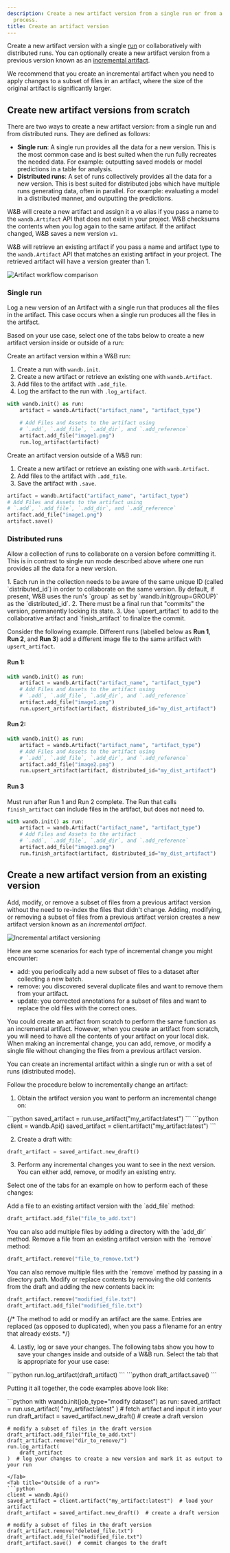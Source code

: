 ```yaml
---
description: Create a new artifact version from a single run or from a distributed
  process.
title: Create an artifact version
---
```


Create a new artifact version with a single [run](/models/runs/) or collaboratively with distributed runs. You can optionally create a new artifact version from a previous version known as an [incremental artifact](#create-a-new-artifact-version-from-an-existing-version).

<Note>
We recommend that you create an incremental artifact when you need to apply changes to a subset of files in an artifact, where the size of the original artifact is significantly larger.
</Note>

## Create new artifact versions from scratch
There are two ways to create a new artifact version: from a single run and from distributed runs. They are defined as follows:


* **Single run**: A single run provides all the data for a new version. This is the most common case and is best suited when the run fully recreates the needed data. For example: outputting saved models or model predictions in a table for analysis.
* **Distributed runs**: A set of runs collectively provides all the data for a new version. This is best suited for distributed jobs which have multiple runs generating data, often in parallel. For example: evaluating a model in a distributed manner, and outputting the predictions.


W&B will create a new artifact and assign it a `v0` alias if you pass a name to the `wandb.Artifact` API that does not exist in your project. W&B checksums the contents when you log again to the same artifact. If the artifact changed, W&B saves a new version `v1`.  

W&B will retrieve an existing artifact if you pass a name and artifact type to the `wandb.Artifact` API that matches an existing artifact in your project. The retrieved artifact will have a version greater than 1. 

<Frame>
    <img src="/images/artifacts/single_distributed_artifacts.png" alt="Artifact workflow comparison"  />
</Frame>

### Single run
Log a new version of an Artifact with a single run that produces all the files in the artifact. This case occurs when a single run produces all the files in the artifact. 

Based on your use case, select one of the tabs below to create a new artifact version inside or outside of a run:

<Tabs>
<Tab title="Inside a run">
Create an artifact version within a W&B run:

1. Create a run with `wandb.init`.
2. Create a new artifact or retrieve an existing one with `wandb.Artifact`.
3. Add files to the artifact with `.add_file`.
4. Log the artifact to the run with `.log_artifact`.

```python 
with wandb.init() as run:
    artifact = wandb.Artifact("artifact_name", "artifact_type")

    # Add Files and Assets to the artifact using
    # `.add`, `.add_file`, `.add_dir`, and `.add_reference`
    artifact.add_file("image1.png")
    run.log_artifact(artifact)
```
</Tab>
<Tab title="Outside of a run">
Create an artifact version outside of a W&B run:

1. Create a new artifact or retrieve an existing one with `wanb.Artifact`.
2. Add files to the artifact with `.add_file`.
3. Save the artifact with `.save`.

```python 
artifact = wandb.Artifact("artifact_name", "artifact_type")
# Add Files and Assets to the artifact using
# `.add`, `.add_file`, `.add_dir`, and `.add_reference`
artifact.add_file("image1.png")
artifact.save()
```
</Tab>
</Tabs>




### Distributed runs

Allow a collection of runs to collaborate on a version before committing it. This is in contrast to single run mode described above where one run provides all the data for a new version.


<Note>
1. Each run in the collection needs to be aware of the same unique ID (called `distributed_id`) in order to collaborate on the same version. By default, if present, W&B uses the run's `group` as set by `wandb.init(group=GROUP)` as the `distributed_id`.
2. There must be a final run that "commits" the version, permanently locking its state.
3. Use `upsert_artifact` to add to the collaborative artifact and `finish_artifact` to finalize the commit.
</Note>

Consider the following example. Different runs (labelled below as **Run 1**, **Run 2**, and **Run 3**) add a different image file to the same artifact with `upsert_artifact`.


#### Run 1:

```python
with wandb.init() as run:
    artifact = wandb.Artifact("artifact_name", "artifact_type")
    # Add Files and Assets to the artifact using
    # `.add`, `.add_file`, `.add_dir`, and `.add_reference`
    artifact.add_file("image1.png")
    run.upsert_artifact(artifact, distributed_id="my_dist_artifact")
```

#### Run 2:

```python
with wandb.init() as run:
    artifact = wandb.Artifact("artifact_name", "artifact_type")
    # Add Files and Assets to the artifact using
    # `.add`, `.add_file`, `.add_dir`, and `.add_reference`
    artifact.add_file("image2.png")
    run.upsert_artifact(artifact, distributed_id="my_dist_artifact")
```

#### Run 3

Must run after Run 1 and Run 2 complete. The Run that calls `finish_artifact` can include files in the artifact, but does not need to.

```python
with wandb.init() as run:
    artifact = wandb.Artifact("artifact_name", "artifact_type")
    # Add Files and Assets to the artifact
    # `.add`, `.add_file`, `.add_dir`, and `.add_reference`
    artifact.add_file("image3.png")
    run.finish_artifact(artifact, distributed_id="my_dist_artifact")
```




## Create a new artifact version from an existing version

Add, modify, or remove a subset of files from a previous artifact version without the need to re-index the files that didn't change. Adding, modifying, or removing a subset of files from a previous artifact version creates a new artifact version known as an *incremental artifact*.

<Frame>
    <img src="/images/artifacts/incremental_artifacts.png" alt="Incremental artifact versioning"  />
</Frame>

Here are some scenarios for each type of incremental change you might encounter:

- add: you periodically add a new subset of files to a dataset after collecting a new batch.
- remove: you discovered several duplicate files and want to remove them from your artifact.
- update: you corrected annotations for a subset of files and want to replace the old files with the correct ones.

You could create an artifact from scratch to perform the same function as an incremental artifact. However, when you create an artifact from scratch, you will need to have all the contents of your artifact on your local disk. When making an incremental change, you can add, remove, or modify a single file without changing the files from a previous artifact version.


<Note>
You can create an incremental artifact within a single run or with a set of runs (distributed mode).
</Note>


Follow the procedure below to incrementally change an artifact:

1. Obtain the artifact version you want to perform an incremental change on:


<Tabs>
<Tab title="Inside a run">
```python
saved_artifact = run.use_artifact("my_artifact:latest")
```
</Tab>
<Tab title="Outside of a run">
```python
client = wandb.Api()
saved_artifact = client.artifact("my_artifact:latest")
```
</Tab>
</Tabs>



2. Create a draft with:

```python
draft_artifact = saved_artifact.new_draft()
```

3. Perform any incremental changes you want to see in the next version. You can either add, remove, or modify an existing entry.

Select one of the tabs for an example on how to perform each of these changes:


<Tabs>
<Tab title="Add">
Add a file to an existing artifact version with the `add_file` method:

```python
draft_artifact.add_file("file_to_add.txt")
```

<Note>
You can also add multiple files by adding a directory with the `add_dir` method.
</Note>
</Tab>
<Tab title="Remove">
Remove a file from an existing artifact version with the `remove` method:

```python
draft_artifact.remove("file_to_remove.txt")
```

<Note>
You can also remove multiple files with the `remove` method by passing in a directory path.
</Note>
</Tab>
<Tab title="Modify">
Modify or replace contents by removing the old contents from the draft and adding the new contents back in:

```python
draft_artifact.remove("modified_file.txt")
draft_artifact.add_file("modified_file.txt")
```
</Tab>
</Tabs>


{/* <Note>
The method to add or modify an artifact are the same. Entries are replaced (as opposed to duplicated), when you pass a filename for an entry that already exists.
</Note> */}

4. Lastly, log or save your changes. The following tabs show you how to save your changes inside and outside of a W&B run. Select the tab that is appropriate for your use case:

<Tabs>
<Tab title="Inside a run">
```python
run.log_artifact(draft_artifact)
```
</Tab>
<Tab title="Outside of a run">
```python
draft_artifact.save()
```
</Tab>
</Tabs>


Putting it all together, the code examples above look like: 

<Tabs>
<Tab title="Inside a run">
```python
with wandb.init(job_type="modify dataset") as run:
    saved_artifact = run.use_artifact(
        "my_artifact:latest"
    )  # fetch artifact and input it into your run
    draft_artifact = saved_artifact.new_draft()  # create a draft version

    # modify a subset of files in the draft version
    draft_artifact.add_file("file_to_add.txt")
    draft_artifact.remove("dir_to_remove/")
    run.log_artifact(
        draft_artifact
    )  # log your changes to create a new version and mark it as output to your run
```
</Tab>
<Tab title="Outside of a run">
```python
client = wandb.Api()
saved_artifact = client.artifact("my_artifact:latest")  # load your artifact
draft_artifact = saved_artifact.new_draft()  # create a draft version

# modify a subset of files in the draft version
draft_artifact.remove("deleted_file.txt")
draft_artifact.add_file("modified_file.txt")
draft_artifact.save()  # commit changes to the draft
```
</Tab>
</Tabs>
